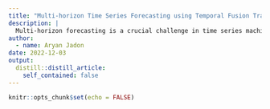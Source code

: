 ```yaml
---
title: "Multi-horizon Time Series Forecasting using Temporal Fusion Transformers"
description: |
  Multi-horizon forecasting is a crucial challenge in time series machine learning. In this post, we will explore how Temporal Fusion Transformer (TFT), an attention-based DNN model can be used for multi-horizon forecasting.
author:
  - name: Aryan Jadon
date: 2022-12-03
output:
  distill::distill_article:
    self_contained: false
---
```



```r
knitr::opts_chunk$set(echo = FALSE)
```



